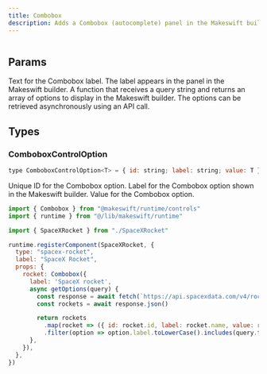 ```yaml
---
title: Combobox
description: Adds a Combobox (autocomplete) panel in the Makeswift builder to visually select a value from a list of options provided by an `array` prop.
---
```


<Frame
  type="glass"
  caption=""
>
  <img src="" />
</Frame>

## Params

<ParamField query="label" type="string" default="Text">
  Text for the Combobox label. The label appears in the panel in the Makeswift builder.
</ParamField>

<ParamField query="getOptions" type="(query: string) => ComboboxControlOption[] | Promise<ComboboxControlOption[]>" required>
  A function that receives a query string and returns an array of options to display in the Makeswift builder. The options can be retrieved asynchronously using an API call.
</ParamField>

## Types

### ComboboxControlOption

```javascript
type ComboboxControlOption<T> = { id: string; label: string; value: T }
``` 

<ParamField query="id">
  Unique ID for the Combobox option.
</ParamField>

<ParamField query="label">
  Label for the Combobox option shown in the Makeswift builder.
</ParamField>

<ParamField query="value">
  Value for the Combobox option. 
</ParamField>



<RequestExample>

```jsx /components/Combobox/Combobox.makeswift.js
import { Combobox } from "@makeswift/runtime/controls"
import { runtime } from "@/lib/makeswift/runtime"

import { SpaceXRocket } from "./SpaceXRocket"

runtime.registerComponent(SpaceXRocket, {
  type: "spacex-rocket",
  label: "SpaceX Rocket",
  props: {
    rocket: Combobox({
      label: 'SpaceX rocket',
      async getOptions(query) {
        const response = await fetch(`https://api.spacexdata.com/v4/rockets`)
        const rockets = await response.json()

        return rockets
          .map(rocket => ({ id: rocket.id, label: rocket.name, value: rocket }))
          .filter(option => option.label.toLowerCase().includes(query.toLowerCase()))
      },
    }),
  },
})
```

</RequestExample>
